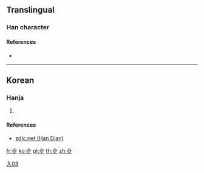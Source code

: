 {{character info/new}}
==Translingual==

===Han character===
{{Han char|rn=11|rad=入|as=03|sn=5|four=|canj=ONI|ids=⿱入夕}}

====References====
* {{Han ref|kx=0126.041|dkj=|dj=|hdz=|uh=34B1|ud=13489|bh=|bd=}}

----

==Korean==

===Hanja===
{{ko-hanja|hangeul=[[몽]]|rv=mong|mr=mong}}

# {{alternative form of|夢|lang=ko}}

====References====
* [http://www.zdic.net/zd/zi2/ZdicE3Zdic92ZdicB1.htm zdic.net (Han Dian)]

[[Category:Korean-only CJKV Characters|入03]]

[[fr:㒱]]
[[ko:㒱]]
[[pl:㒱]]
[[th:㒱]]
[[zh:㒱]]